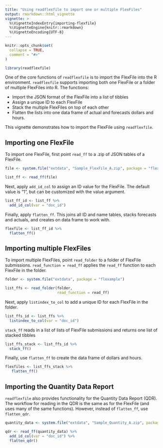 ```yaml
---
title: "Using readflexfile to import one or multiple FlexFiles"
output: rmarkdown::html_vignette
vignette: >
  %\VignetteIndexEntry{importing-flexfile}
  %\VignetteEngine{knitr::rmarkdown}
  %\VignetteEncoding{UTF-8}
---
```


```r
knitr::opts_chunk$set(
  collapse = TRUE,
  comment = "#>"
)
```

```r
library(readflexfile)
```

One of the core functions of `readflexfile` is to import the FlexFile into the R environment. `readflexfile` supports importing both one FlexFile or a folder of multiple FlexFiles into R. The functions:

* Import the JSON format of the FlexFile into a list of tibbles
* Assign a unique ID to each FlexFile
* Stack the multiple FlexFiles on top of each other
* Flatten the lists into one data frame of actual and forecasts dollars and hours.

This vignette demonstrates how to import the FlexFile using `readflexfile`.

## Importing one FlexFile

To import one FlexFile, first point `read_ff` to a .zip of JSON tables of a FlexFile.

```r
file <- system.file("extdata", "Sample_FlexFile_A.zip", package = "flexample")

list_ff <- read_ff(file)
```

Next, apply `add_id_col` to assign an ID value for the FlexFile. The default value is "1", but can be customized with the value argument.

```r
list_ff_id <- list_ff %>% 
  add_id_col(var = "doc_id")

```

Finally, apply `flatten_ff`. This joins all ID and name tables, stacks forecasts and actuals, and creates on data frame to work with.

```r
flexfile <- list_ff_id %>%
  flatten_ff()
```

## Importing multiple FlexFiles

To import multiple FlexFiles, point `read_folder` to a folder of FlexFile submissions. `read_function = read_ff` applies the `read_ff` function to each FlexFile in the folder.

```r
folder <- system.file("extdata", package = "flexample")

list_ffs <- read_folder(folder, 
                        read_function = read_ff)
```

Next, apply `listindex_to_col` to add a unique ID for each FlexFile in the folder.

```r
list_ffs_id <- list_ffs %>%
  listindex_to_col(var = "doc_id")
```

`stack_ff` reads in a list of lists of FlexFile submissions and returns one list of stacked tibbles

```r
list_ffs_stack <- list_ffs_id %>%
  stack_ff()
```

Finally, use `flatten_ff` to create the data frame of dollars and hours.

```r
flexfiles <- list_ffs_stack %>%
   flatten_ff()
```

## Importing the Quantity Data Report

`readflexfile` also provides functionality for the Quantity Data Report (QDR). The workflow for reading in the QDR is the same as for the FlexFile (and uses many of the same functions). However, instead of `flatten_ff`, use `flatten_qdr`.

```r
quantity_data <- system.file("extdata", "Sample_Quantity_A.zip", package = "flexample")

qdr <- read_ff(quantity_data) %>%
  add_id_col(var = "doc_id") %>%
  flatten_qdr()
```
